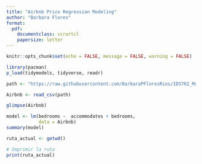 ```yaml
---
title: "Airbnb Price Regression Modeling"
author: "Barbara Flores"
format:
  pdf:
    documentclass: scrartcl
    papersize: letter
---
```


```r
knitr::opts_chunk$set(echo = FALSE, message = FALSE, warning = FALSE)
```

```r
library(pacman)
p_load(tidymodels, tidyverse, readr)

path <- "https://raw.githubusercontent.com/BarbaraPFloresRios/IDS702_ModelingAndRepresentationOfData/main/20231001_AirbnbPricing/listings.csv"

Airbnb <- read_csv(path)

```

```r
glimpse(Airbnb)

```

```r
model <- lm(bedrooms ~  accommodates + bedrooms,
            data = Airbnb)
summary(model)
```

```r
ruta_actual <- getwd()

# Imprimir la ruta
print(ruta_actual)
```
